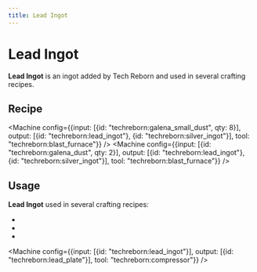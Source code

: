 ```yaml
---
title: Lead Ingot
---
```


<ItemImage file="lead_ingot" alt="Ingots" size="200" />

# Lead Ingot

**Lead Ingot** is an ingot added by Tech Reborn and used in several crafting recipes.

## Recipe

<CraftingTable recipe="input techreborn:lead_nugget techreborn:lead_nugget techreborn:lead_nugget input techreborn:lead_nugget techreborn:lead_nugget techreborn:lead_nugget input techreborn:lead_nugget techreborn:lead_nugget techreborn:lead_nugget output techreborn:lead_ingot"/>
<CraftingTable recipe="input air air air input air techreborn:lead_storage_block air input air air air output techreborn:lead_ingot,9"/>

<Machine recipe="input techreborn:raw_lead output techreborn:lead_ingot tool techreborn:iron_furnace" />
<Machine recipe="input techreborn:lead_ore output techreborn:lead_ingot tool techreborn:iron_furnace" />
<Machine recipe="input techreborn:deepslate_lead_ore output techreborn:lead_ingot tool techreborn:iron_furnace" />

<Machine config={{input: [{id: "techreborn:galena_small_dust", qty: 8}], output: [{id: "techreborn:lead_ingot"}, {id: "techreborn:silver_ingot"}], tool: "techreborn:blast_furnace"}} />
<Machine config={{input: [{id: "techreborn:galena_dust", qty: 2}], output: [{id: "techreborn:lead_ingot"}, {id: "techreborn:silver_ingot"}], tool: "techreborn:blast_furnace"}} />

## Usage

**Lead Ingot** used in several crafting recipes:

- <McItem slug="techreborn:lead_nugget"/>
- <McItem slug="techreborn:lead_storage_block"/>
- <McItem slug="techreborn:red_cell_battery"/>

<Machine config={{input: [{id: "techreborn:lead_ingot"}], output: [{id: "techreborn:lead_plate"}], tool: "techreborn:compressor"}} />
